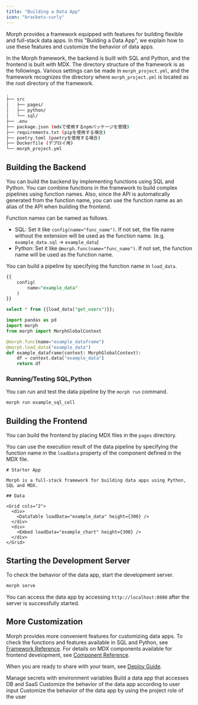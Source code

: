 ```yaml
---
title: "Building a Data App"
icon: "brackets-curly"
---
```


Morph provides a framework equipped with features for building flexible and full-stack data apps.
In this "Building a Data App", we explain how to use these features and customize the behavior of data apps.

In the Morph framework, the backend is built with SQL and Python, and the frontend is built with MDX.
The directory structure of the framework is as the followings.
Various settings can be made in `morph_project.yml`, and the framework recognizes the directory where `morph_project.yml` is located as the root directory of the framework.

```bash workdir
.
├── src
│   ├── pages/
│   ├── python/
│   └── sql/
├── .env
├── package.json (mdxで使用するnpmパッケージを管理)
├── requirements.txt (pipを使用する場合)
├── poetry.toml (poetryを使用する場合)
├── Dockerfile (デプロイ用)
└── morph_project.yml
```

## Building the Backend

You can build the backend by implementing functions using SQL and Python.
You can combine functions in the framework to build complex pipelines using function names.
Also, since the API is automatically generated from the function name, you can use the function name as an alias of the API when building the frontend.

Function names can be named as follows.

- SQL: Set it like `config(name="func_name")`. If not set, the file name without the extension will be used as the function name. (e.g. `example_data.sql` -> `example_data`)
- Python: Set it like `@morph.func(name="func_name")`. If not set, the function name will be used as the function name.

You can build a pipeline by specifying the function name in `load_data`.

<CodeGroup>

```sql SQL
{{
    config(
        name="example_data"
    )
}}

select * from {{load_data("get_users")}};
```

```python Python
import pandas as pd
import morph
from morph import MorphGlobalContext

@morph.func(name="example_dataframe")
@morph.load_data("example_data")
def example_dataframe(context: MorphGlobalContext):
    df = context.data["example_data"]
    return df
```

</CodeGroup>

### Running/Testing SQL,Python

You can run and test the data pipeline by the `morph run` command.

```bash Shell
morph run example_sql_cell
```

## Building the Frontend

You can build the frontend by placing MDX files in the `pages` directory.

You can use the execution result of the data pipeline by specifying the function name in the `loadData` property of the component defined in the MDX file.

```tsx MDX (pages/index.mdx)
# Starter App

Morph is a full-stack framework for building data apps using Python, SQL and MDX.

## Data

<Grid cols="2">
  <div>
    <DataTable loadData="example_data" height={300} />
  </div>
  <div>
    <Embed loadData="example_chart" height={300} />
  </div>
</Grid>

```

## Starting the Development Server

To check the behavior of the data app, start the development server.

```bash Shell
morph serve
```

You can access the data app by accessing `http://localhost:8080` after the server is successfully started.

## More Customization

Morph provides more convenient features for customizing data apps.
To check the functions and features available in SQL and Python, see [Framework Reference](/reference/en/framework/morph-project).
For details on MDX components available for frontend development, see [Component Reference](/data-application/en/data-component-table).

When you are ready to share with your team, see [Deploy Guide](/docs/en/deploy/dashboard-setup).

<CardGroup cols={2}>
  <Card
    title="Environment Variables"
    icon="square-1"
    href="/docs/en/develop/guides/environment-variables"
  >
    Manage secrets with environment variables
  </Card>
  <Card
    title="Connect to DB/SaaS"
    icon="square-2"
    href="/docs/en/develop/guides/integration"
  >
    Build a data app that accesses DB and SaaS
  </Card>
  <Card
    title="Use Variables"
    icon="square-3"
    href="/docs/en/develop/guides/variables"
  >
    Customize the behavior of the data app according to user input
  </Card>
  <Card
    title="Role Based Access Control"
    icon="square-4"
    href="/docs/en/develop/guides/user-role"
  >
    Customize the behavior of the data app by using the project role of the user
  </Card>
</CardGroup>
